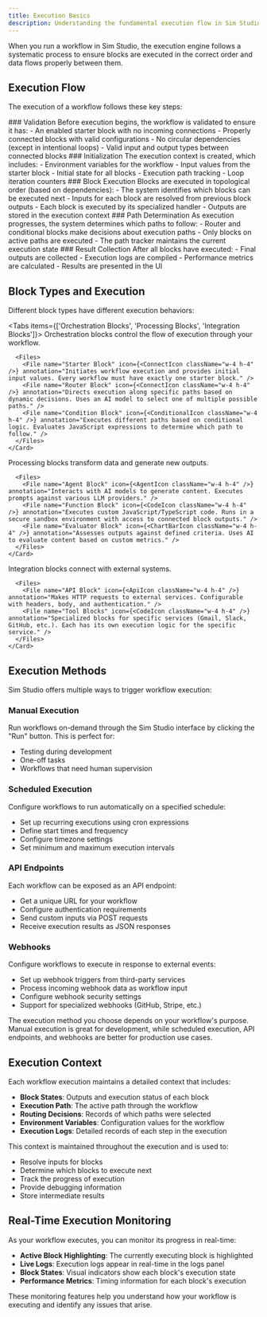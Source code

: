 ```yaml
---
title: Execution Basics
description: Understanding the fundamental execution flow in Sim Studio
---
```



When you run a workflow in Sim Studio, the execution engine follows a systematic process to ensure blocks are executed in the correct order and data flows properly between them.

## Execution Flow

The execution of a workflow follows these key steps:

<Steps>
  <Step>
    ### Validation
    Before execution begins, the workflow is validated to ensure it has:
    - An enabled starter block with no incoming connections
    - Properly connected blocks with valid configurations
    - No circular dependencies (except in intentional loops)
    - Valid input and output types between connected blocks
  </Step>
  
  <Step>
    ### Initialization
    The execution context is created, which includes:
    - Environment variables for the workflow
    - Input values from the starter block
    - Initial state for all blocks
    - Execution path tracking
    - Loop iteration counters
  </Step>
  
  <Step>
    ### Block Execution
    Blocks are executed in topological order (based on dependencies):
    - The system identifies which blocks can be executed next
    - Inputs for each block are resolved from previous block outputs
    - Each block is executed by its specialized handler
    - Outputs are stored in the execution context
  </Step>
  
  <Step>
    ### Path Determination
    As execution progresses, the system determines which paths to follow:
    - Router and conditional blocks make decisions about execution paths
    - Only blocks on active paths are executed
    - The path tracker maintains the current execution state
  </Step>
  
  <Step>
    ### Result Collection
    After all blocks have executed:
    - Final outputs are collected
    - Execution logs are compiled
    - Performance metrics are calculated
    - Results are presented in the UI
  </Step>
</Steps>

## Block Types and Execution

Different block types have different execution behaviors:

<Tabs items={['Orchestration Blocks', 'Processing Blocks', 'Integration Blocks']}>
  <Tab>
    <Card>
      Orchestration blocks control the flow of execution through your workflow.
      
      <Files>
        <File name="Starter Block" icon={<ConnectIcon className="w-4 h-4" />} annotation="Initiates workflow execution and provides initial input values. Every workflow must have exactly one starter block." />
        <File name="Router Block" icon={<ConnectIcon className="w-4 h-4" />} annotation="Directs execution along specific paths based on dynamic decisions. Uses an AI model to select one of multiple possible paths." />
        <File name="Condition Block" icon={<ConditionalIcon className="w-4 h-4" />} annotation="Executes different paths based on conditional logic. Evaluates JavaScript expressions to determine which path to follow." />
      </Files>
    </Card>
  </Tab>
  
  <Tab>
    <Card>
      Processing blocks transform data and generate new outputs.
      
      <Files>
        <File name="Agent Block" icon={<AgentIcon className="w-4 h-4" />} annotation="Interacts with AI models to generate content. Executes prompts against various LLM providers." />
        <File name="Function Block" icon={<CodeIcon className="w-4 h-4" />} annotation="Executes custom JavaScript/TypeScript code. Runs in a secure sandbox environment with access to connected block outputs." />
        <File name="Evaluator Block" icon={<ChartBarIcon className="w-4 h-4" />} annotation="Assesses outputs against defined criteria. Uses AI to evaluate content based on custom metrics." />
      </Files>
    </Card>
  </Tab>
  
  <Tab>
    <Card>
      Integration blocks connect with external systems.
      
      <Files>
        <File name="API Block" icon={<ApiIcon className="w-4 h-4" />} annotation="Makes HTTP requests to external services. Configurable with headers, body, and authentication." />
        <File name="Tool Blocks" icon={<CodeIcon className="w-4 h-4" />} annotation="Specialized blocks for specific services (Gmail, Slack, GitHub, etc.). Each has its own execution logic for the specific service." />
      </Files>
    </Card>
  </Tab>
</Tabs>

## Execution Methods

Sim Studio offers multiple ways to trigger workflow execution:

### Manual Execution

Run workflows on-demand through the Sim Studio interface by clicking the "Run" button. This is perfect for:
- Testing during development
- One-off tasks
- Workflows that need human supervision

### Scheduled Execution

Configure workflows to run automatically on a specified schedule:
- Set up recurring executions using cron expressions
- Define start times and frequency
- Configure timezone settings
- Set minimum and maximum execution intervals

### API Endpoints

Each workflow can be exposed as an API endpoint:
- Get a unique URL for your workflow
- Configure authentication requirements
- Send custom inputs via POST requests
- Receive execution results as JSON responses

### Webhooks

Configure workflows to execute in response to external events:
- Set up webhook triggers from third-party services
- Process incoming webhook data as workflow input
- Configure webhook security settings
- Support for specialized webhooks (GitHub, Stripe, etc.)

<Callout type="info">
  The execution method you choose depends on your workflow's purpose. Manual execution is great for development, while scheduled execution, API endpoints, and webhooks are better for production use cases.
</Callout>

## Execution Context

Each workflow execution maintains a detailed context that includes:

- **Block States**: Outputs and execution status of each block
- **Execution Path**: The active path through the workflow
- **Routing Decisions**: Records of which paths were selected
- **Environment Variables**: Configuration values for the workflow
- **Execution Logs**: Detailed records of each step in the execution

This context is maintained throughout the execution and is used to:
- Resolve inputs for blocks
- Determine which blocks to execute next
- Track the progress of execution
- Provide debugging information
- Store intermediate results

## Real-Time Execution Monitoring

As your workflow executes, you can monitor its progress in real-time:

- **Active Block Highlighting**: The currently executing block is highlighted
- **Live Logs**: Execution logs appear in real-time in the logs panel
- **Block States**: Visual indicators show each block's execution state
- **Performance Metrics**: Timing information for each block's execution

These monitoring features help you understand how your workflow is executing and identify any issues that arise. 
